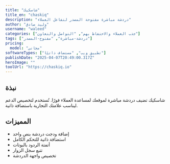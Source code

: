 ---
title: "شاسكيك"
title_en: "chaskiq"
description: "دردشة مباشرة مفتوحة المصدر لتفاعل العملاء"
author: "وليد صادق"
username: "waleed"
categories: ["جذب العملاء والاحتفاظ بهم", "التواصل والتعاون"]
tags: ["دردشة-مباشرة", "مفتوح-المصدر"]
pricing:
  model: "مجاني"
softwareTypes: ["تطبيق ويب", "مستضاف ذاتيًا"]
publishDate: "2025-04-07T20:49:00.317Z"
heroImage: ""
toolUrl: "https://chaskiq.io"
---
## نبذة
شاسكيك تضيف دردشة مباشرة لموقعك لمساعدة العملاء فورًا. تُستخدم لتخصيص الدعم ليناسب علامتك التجارية باستضافة ذاتية.

## المميزات
- إضافة ودجت دردشة بنص واحد
- استضافة ذاتية للتحكم الكامل
- أتمتة الردود بالبوتات
- تتبع سجل الزوار
- تخصيص واجهة الدردشة
